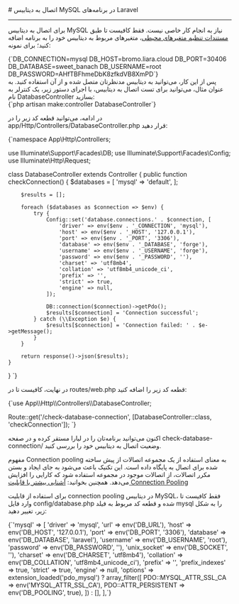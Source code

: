 

<Layout>
<Head>
<title>مستندات اتصال به دیتابیس MySQL در Laravel - لیارا</title>
<meta property="og:title" content="مستندات خدمات رایانش ابری لیارا" />
<meta property="og:description" content="مستندات مربوط به نحوه اتصال به دیتابیس MySQL در پلتفرم Laravel در لیارا"  />
<meta property="og:image" content="https://files.liara.ir/liara/logos/liara-poster.jpg" />
</Head>
# اتصال به دیتابیس MySQL در برنامه‌های Laravel
<hr className="mb-2" />

برای اتصال به دیتابیس MySQL نیاز به انجام کار خاصی نیست. فقط کافیست تا طبق <a href="/paas/details/envs" className="text-[#2196f3] ">مستندات تنظیم متغیرهای محیطی</a>، متغیرهای مربوط به دیتابیس خود را به برنامه اضافه کنید؛ برای نمونه:
<div className="h-2" />
    <div dir='ltr'>
    <Highlight className="bash">
        {`DB_CONNECTION=mysql
DB_HOST=bromo.liara.cloud
DB_PORT=30406
DB_DATABASE=sweet_banach
DB_USERNAME=root
DB_PASSWORD=AHfTBFhmeDbK8zfkdVB8XmPD`}
    </Highlight>
    </div>
<div className="h-2" />
پس از این کار، می‌توانید به دیتابیس مدنظرتان متصل شده و از آن استفاده کنید. به عنوان مثال، می‌توانید برای تست اتصال به دیتابیس، با اجرای دستور زیر، یک کنترلر به نام <Important>DatabaseController</Important> بسازید:
<div className="h-2" />
    <div dir='ltr'>
    <Highlight className="bash">
        {`php artisan make:controller DatabaseController`}
    </Highlight>
    </div>
<div className="h-2" />

در ادامه، می‌توانید قطعه کد زیر را در <Important>app/Http/Controllers/DatabaseController.php</Important> قرار دهید:
<div className="h-2" />
    <div dir='ltr'>
    <Highlight className="bash">
        {`<?php

namespace App\\Http\\Controllers;

use Illuminate\\Support\\Facades\\DB;
use Illuminate\\Support\\Facades\\Config;
use Illuminate\\Http\\Request;

class DatabaseController extends Controller
{
    public function checkConnection()
    {
        $databases = [
            'mysql' => 'default',
        ];

        $results = [];

        foreach ($databases as $connection => $env) {
            try {
                Config::set('database.connections.' . $connection, [
                    'driver' => env($env . '_CONNECTION', 'mysql'),
                    'host' => env($env . '_HOST', '127.0.0.1'),
                    'port' => env($env . '_PORT', '3306'),
                    'database' => env($env . '_DATABASE', 'forge'),
                    'username' => env($env . '_USERNAME', 'forge'),
                    'password' => env($env . '_PASSWORD', ''),
                    'charset' => 'utf8mb4',
                    'collation' => 'utf8mb4_unicode_ci',
                    'prefix' => '',
                    'strict' => true,
                    'engine' => null,
                ]);

                DB::connection($connection)->getPdo();
                $results[$connection] = 'Connection successful';
            } catch (\\Exception $e) {
                $results[$connection] = 'Connection failed: ' . $e->getMessage();
            }
        }

        return response()->json($results);
    }
}
`}
    </Highlight>
    </div>
<div className="h-2" />

در نهایت، کافیست تا در <Important>routes/web.php</Important> قطعه کد زیر را اضافه کنید:
<div className="h-2" />
  <div dir='ltr'>
  <Highlight className="bash">
      {`use App\\Http\\Controllers\\DatabaseController;

Route::get('/check-database-connection', [DatabaseController::class, 'checkConnection']);
`}
  </Highlight>
  </div>
<div className="h-2" />
اکنون می‌توانید برنامه‌تان را در لیارا مستقر کرده و در صفحه <Important>check-database-connection/</Important> وضعیت اتصال به دیتابیس خود را بررسی کنید.

<Section id="connection-pooling" title="استفاده از Connection Pooling" />

مفهوم Connection pooling به معنای استفاده از یک مجموعه اتصالات از پیش ساخته شده برای اتصال به پایگاه داده است. این تکنیک باعث می‌شود به جای ایجاد و بستن مکرر اتصالات، از اتصالات موجود در مجموعه استفاده شود که کارایی را افزایش می‌دهد.
<Alert variant='success'>همچنین بخوانید: <a className="text-[#2196f3] " href="/dbaas/details/connection-pool">آشنایی بیشتر با قابلیت Connection Pooling</a></Alert>

برای استفاده از قابلیت connection pooling در دیتابیس MySQL، فقط کافیست تا وارد فایل <Important>config/database.php</Important> شده و قطعه کد مربوط به فیلد <Important>mysql</Important> را به شکل زیر، تغییر دهید:
<div className="h-2" />
  <div dir='ltr'>
  <Highlight className="bash">
{`'mysql' => [
    'driver' => 'mysql',
    'url' => env('DB_URL'),
    'host' => env('DB_HOST', '127.0.0.1'),
    'port' => env('DB_PORT', '3306'),
    'database' => env('DB_DATABASE', 'laravel'),
    'username' => env('DB_USERNAME', 'root'),
    'password' => env('DB_PASSWORD', ''),
    'unix_socket' => env('DB_SOCKET', ''),
    'charset' => env('DB_CHARSET', 'utf8mb4'),
    'collation' => env('DB_COLLATION', 'utf8mb4_unicode_ci'),
    'prefix' => '',
    'prefix_indexes' => true,
    'strict' => true,
    'engine' => null,
    'options' => extension_loaded('pdo_mysql') ? array_filter([
        PDO::MYSQL_ATTR_SSL_CA => env('MYSQL_ATTR_SSL_CA'),
        PDO::ATTR_PERSISTENT => env('DB_POOLING', true),
    ]) : [],
],`}
  </Highlight>
  </div>
<div className="h-2" />

</Layout>
